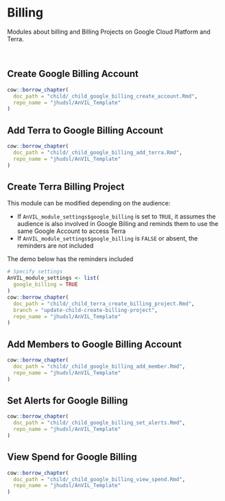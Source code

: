 # Billing

Modules about billing and Billing Projects on Google Cloud Platform and Terra.

<br>

## Create Google Billing Account

:::: {.borrowed_chunk}
```r
cow::borrow_chapter(
  doc_path = "child/_child_google_billing_create_account.Rmd",
  repo_name = "jhudsl/AnVIL_Template"
)
```
::::

## Add Terra to Google Billing Account

:::: {.borrowed_chunk}
```r
cow::borrow_chapter(
  doc_path = "child/_child_google_billing_add_terra.Rmd",
  repo_name = "jhudsl/AnVIL_Template"
)
```
::::

## Create Terra Billing Project

This module can be modified depending on the audience:

- If `AnVIL_module_settings$google_billing` is set to `TRUE`, it assumes the audience is also involved in Google Billing and reminds them to use the same Google Account to access Terra
- If `AnVIL_module_settings$google_billing` is `FALSE` or absent, the reminders are not included

The demo below has the reminders included

:::: {.borrowed_chunk}
```r
# Specify settings
AnVIL_module_settings <- list(
  google_billing = TRUE
)
cow::borrow_chapter(
  doc_path = "child/_child_terra_create_billing_project.Rmd",
  branch = "update-child-create-billing-project",
  repo_name = "jhudsl/AnVIL_Template"
)
```
::::

## Add Members to Google Billing Account

:::: {.borrowed_chunk}
```r
cow::borrow_chapter(
  doc_path = "child/_child_google_billing_add_member.Rmd",
  repo_name = "jhudsl/AnVIL_Template"
)
```
::::

## Set Alerts for Google Billing

:::: {.borrowed_chunk}
```r
cow::borrow_chapter(
  doc_path = "child/_child_google_billing_set_alerts.Rmd",
  repo_name = "jhudsl/AnVIL_Template"
)
```
::::

## View Spend for Google Billing

:::: {.borrowed_chunk}
```r
cow::borrow_chapter(
  doc_path = "child/_child_google_billing_view_spend.Rmd",
  repo_name = "jhudsl/AnVIL_Template"
)
```
::::

